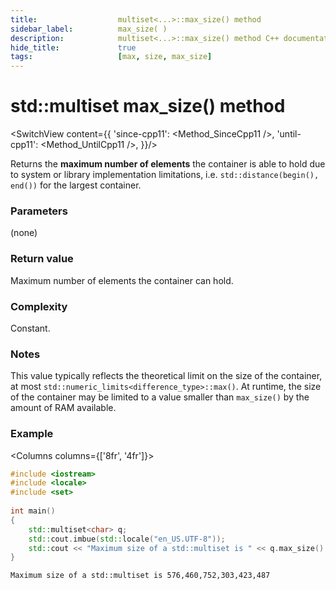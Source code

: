 ```yaml
---
title:					multiset<...>::max_size() method
sidebar_label:			max_size( )
description:			multiset<...>::max_size() method C++ documentation
hide_title:				true
tags:					[max, size, max_size]
---
```



<!----------------- Codes ---------------------->

<!-- max_size() -->

# std::multiset max_size() method

<SwitchView content={{
        'since-cpp11': <Method_SinceCpp11 />,
        'until-cpp11': <Method_UntilCpp11 />,
    }}/>

		
Returns the **maximum number of elements** the container is able to hold due to system or library implementation limitations,
i.e. `std::distance(begin(), end())` for the largest container.

### Parameters

(none)

### Return value

Maximum number of elements the container can hold.

### Complexity

Constant.

### Notes

This value typically reflects the theoretical limit on the size of the container,
at most `std::numeric_limits<difference_type>::max()`.
At runtime, the size of the container may be limited to a value smaller than `max_size()` by the amount of RAM available.

### Example

<Columns columns={['8fr', '4fr']}>
<div>

```cpp title='Main.cpp' showLineNumbers
#include <iostream>
#include <locale>
#include <set>
 
int main()
{
    std::multiset<char> q;
    std::cout.imbue(std::locale("en_US.UTF-8"));    
    std::cout << "Maximum size of a std::multiset is " << q.max_size() << '\n';
}
```

</div>
<div>

```plaintext title="Possible output"
Maximum size of a std::multiset is 576,460,752,303,423,487
```

</div>
</Columns>

